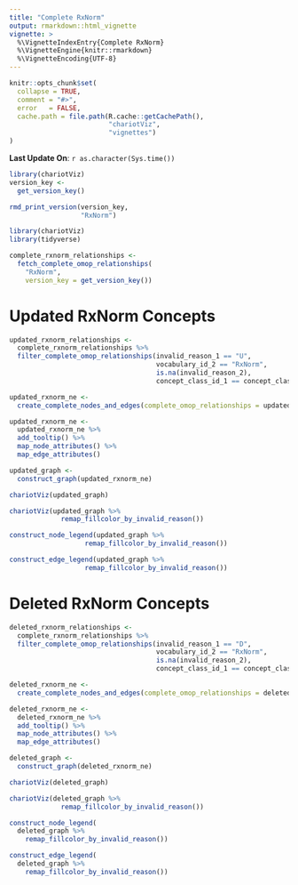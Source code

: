 ```yaml
---
title: "Complete RxNorm"
output: rmarkdown::html_vignette
vignette: >
  %\VignetteIndexEntry{Complete RxNorm}
  %\VignetteEngine{knitr::rmarkdown}
  %\VignetteEncoding{UTF-8}
---
```


```r
knitr::opts_chunk$set(
  collapse = TRUE,
  comment = "#>",
  error   = FALSE,
  cache.path = file.path(R.cache::getCachePath(),
                         "chariotViz",
                         "vignettes")
)
```

**Last Update On**: `r as.character(Sys.time())`  

```r
library(chariotViz)
version_key <- 
  get_version_key()
```

```r
rmd_print_version(version_key, 
                  "RxNorm")
```


```r
library(chariotViz)
library(tidyverse)
```

```r
complete_rxnorm_relationships <- 
  fetch_complete_omop_relationships(
    "RxNorm",
    version_key = get_version_key())
```

# Updated RxNorm Concepts  

```r
updated_rxnorm_relationships <- 
  complete_rxnorm_relationships %>% 
  filter_complete_omop_relationships(invalid_reason_1 == "U",
                                     vocabulary_id_2 == "RxNorm",
                                     is.na(invalid_reason_2),
                                     concept_class_id_1 == concept_class_id_2)
```


```r
updated_rxnorm_ne <- 
  create_complete_nodes_and_edges(complete_omop_relationships = updated_rxnorm_relationships)
```

```r
updated_rxnorm_ne <- 
  updated_rxnorm_ne %>% 
  add_tooltip() %>%
  map_node_attributes() %>% 
  map_edge_attributes()
```


```r
updated_graph <- 
  construct_graph(updated_rxnorm_ne)
```


```r
chariotViz(updated_graph)
```

```r
chariotViz(updated_graph %>% 
             remap_fillcolor_by_invalid_reason())
```

```r
construct_node_legend(updated_graph %>% 
                   remap_fillcolor_by_invalid_reason())
```

```r
construct_edge_legend(updated_graph %>% 
                   remap_fillcolor_by_invalid_reason())
```


# Deleted RxNorm Concepts  

```r
deleted_rxnorm_relationships <- 
  complete_rxnorm_relationships %>% 
  filter_complete_omop_relationships(invalid_reason_1 == "D",
                                     vocabulary_id_2 == "RxNorm",
                                     is.na(invalid_reason_2),
                                     concept_class_id_1 == concept_class_id_2)
```

```r
deleted_rxnorm_ne <- 
  create_complete_nodes_and_edges(complete_omop_relationships = deleted_rxnorm_relationships)
```

```r
deleted_rxnorm_ne <- 
  deleted_rxnorm_ne %>% 
  add_tooltip() %>%
  map_node_attributes() %>% 
  map_edge_attributes()
```


```r
deleted_graph <- 
  construct_graph(deleted_rxnorm_ne)
```


```r
chariotViz(deleted_graph)
```

```r
chariotViz(deleted_graph %>% 
             remap_fillcolor_by_invalid_reason())
```

```r
construct_node_legend(
  deleted_graph %>%
    remap_fillcolor_by_invalid_reason())
```

```r
construct_edge_legend(
  deleted_graph %>% 
    remap_fillcolor_by_invalid_reason())
```
